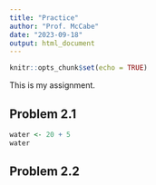```yaml
---
title: "Practice"
author: "Prof. McCabe"
date: "2023-09-18"
output: html_document
---
```


```r
knitr::opts_chunk$set(echo = TRUE)
```

This is my assignment.

## Problem 2.1

```r
water <- 20 + 5
water
```

## Problem 2.2

```r

```

